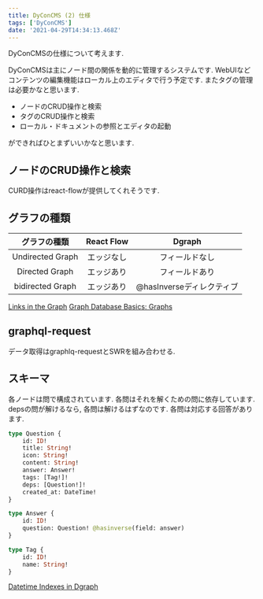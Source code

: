 ```yaml
---
title: DyConCMS (2) 仕様
tags: ['DyConCMS']
date: '2021-04-29T14:34:13.468Z'
---
```


DyConCMSの仕様について考えます.<!-- sep -->

DyConCMSは主にノード間の関係を動的に管理するシステムです.
WebUIなどコンテンツの編集機能はローカル上のエディタで行う予定です. またタグの管理は必要かなと思います.

* ノードのCRUD操作と検索
* タグのCRUD操作と検索
* ローカル・ドキュメントの参照とエディタの起動

ができればひとまずいいかなと思います.

## ノードのCRUD操作と検索

CURD操作はreact-flowが提供してくれそうです. 

## グラフの種類

| グラフの種類 | React Flow | Dgraph |
| :---: | :---: | :---: |
| Undirected Graph | エッジなし | フィールドなし |
| Directed Graph | エッジあり | フィールドあり |
| bidirected Graph | エッジあり | @hasInverseディレクティブ |

[Links in the Graph](https://dgraph.io/docs/graphql/schema/graph-links/)
[Graph Database Basics: Graphs](https://dgraph.io/blog/post/graph-basics/)

## graphql-request

データ取得はgraphlq-requestとSWRを組み合わせる.

## スキーマ

各ノードは問で構成されています. 各問はそれを解くための問に依存しています.
depsの問が解けるなら, 各問は解けるはずなのです.
各問は対応する回答があります.

```graphql
type Question {
    id: ID!
    title: String!
    icon: String!
    content: String!
    answer: Answer!
    tags: [Tag!]!
    deps: [Question!]!
    created_at: DateTime!
}

type Answer {
    id: ID!
    question: Question! @hasinverse(field: answer)
}

type Tag {
    id: ID!
    name: String!
}
```

[Datetime Indexes in Dgraph ](https://dgraph.io/blog/post/datetime-indexes-dgraph/)


